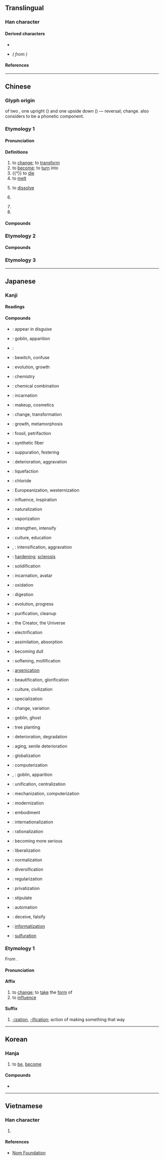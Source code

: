 {{character info/new}}
==Translingual==
{{stroke order|strokes=4}}

===Han character===
{{Han char|rn=21|rad=匕|as=02|sn=4|four=24210|canj=OP|ids=⿰亻𠤎(GV),⿰亻匕(HTJK)}}

====Derived characters====
* {{l|mul|[[𪜐]], [[吪]], [[𪢼]], [[沎]], [[杹]], [[𤆷]], [[𥄒]], [[𬖒]], [[𬟹]], [[𬍕]], [[訛]]([[讹]]), [[𧿕]], [[鈋]]([[𨱂]]), [[靴]], [[魤]], [[𩑭]]<!-- Note: ⿰化頁, slightly different from 傾 (U+50BE) ⿰亻頃 -->, [[𩲏]], [[𠇃]], [[𠕿]], [[炛]], [[花]], [[𠯒]], [[貨]]([[货]]), [[囮]]}}
* {{l|mul|[[华]]}} ''({{w|Simplified Chinese|Simplified}} from {{l|mul|華}})''

====References====
{{Han ref|kx=0152.200|dkj=02572|dj=0342.040|hdz=10109.040|uh=5316}}

----

==Chinese==
{{zh-forms}}

===Glyph origin===
{{Han etym}}
{{liushu|ic}} of two {{zh-l|*人|person}}, one upright ({{zh-l|*亻}}) and one upside down ({{zh-l|*𠤎}}) — reversal; change. ''{{w|Shuowen}}'' also considers {{zh-l|*𠤎}} to be a phonetic component.

===Etymology 1===
====Pronunciation====
{{zh-pron
|m=huà
|m-s=
|dg=
|c=faa3
|c-t=
|g=
|h=pfs=fa;gd=fa4
|j=
|mb=hua̿
|md=huá
|mn=hòa/qz,tw,xm:hòe/òa/tw:hoa
|mn_note=hòa - literary; hòe - vernacular; òa - to cause to ferment
|mn-t=huê3
|w=2ho
|x=
|mc=y
|oc=y
|cat=v,suf,n
}}

====Definitions====
{{zh-hanzi}}

# to [[change]]; to [[transform]]
# to [[become]]; to [[turn]] into
# {{†}} to [[die]]
# to [[melt]]
#: {{zh-x|把 雪 化-掉|make snow '''melt'''}}
# to [[dissolve]]
# {{n-g|Suffix denoting "change into ...". Akin to English {{m|en|-ize}} and {{m|en|-ization}}.}}
#: {{zh-x|民主化|democrat'''ize'''}}
# {{zh-short|教化|enlightenment; cultivation}}
# {{zh-short|化學|chemistry}}

====Compounds====
{{zh-der|hide_pron=1|一元化|傳統文化|反文化|傷化敗俗|亡化|合理化|三化螟蟲|大而化之|光天化日|乞化|募化|動脈硬化|優養化|化學性質|化學元素|化妝品|愛琴文化|得沾化雨|化敵為友|化妝劇|化緣|工作簡化|強化食品|化民|彰化孔廟|崇化厲俗|化險為夷|同化作用|化纖|化石學|化糞池|化境|化育|化身|化鴟為鳳|化油器|具體化|化學家|二氧化錳|乳化|化裝舞會|大河文化|大眾化|化學分析|化學變化|弱化|化齋|化度寺碑|大化|化學式|化學作用|化外|感化教育|一氧化碳|化世|化學纖維|大眾文化|化妝|僵化|化出化入|化學戰劑|合法化|一氧化物|兒化音|化繁為簡|化石|多角化|化裝|好造化|光化學|制度化|化誨|感化院|化生|催化劑|慕化|化除|感化|化學肥料|一胎化|惡化|化武|化學戰|化驗|幻化|化妝箱|宣化|怛化|分化|企業化|固有文化|強化玻璃|孵化期|勸化|德化|人口老化|彩陶文化|形象化|巨石文化|二氧化鈦|強化|劣化警報|幾化|化為泡影|年輕化|劍化|化痰|卑南文化|巧同造化|工業化|分析化學|尖銳化|奴化|天地造化|大化革新|專業化|孵化|不言而化|市場深化|妨害風化|向化|化鶴|化紙|兒化|善化|化學反應|化合|化蝶|仰韶文化|元化|多樣化|人格化|化人場|化分|多元化|化零為整|兩極化|二氧化硫|二化螟|化俗|天生天化|執而不化|光化作用|化解|坐化|土質液化|化性|國防化學|化學治療|化暗為明|乘化|化學符號|國際化|化驗單|半開化|同化|出神入化|彌生文化|千變萬化|化學療法|化雨|化雨春風|化瓦糧|化為烏有|化整為零|化形|化度|化工|化學鍵|化學當量|化學武器|化學工業|化學|化名|化合物|化去|副文化|地下化|兒化韻|最適化|化膿|公式化|剋化|光化|化學能|催化|四化|俗化|刺激類化|威化餅|二氧化碳|河套文化|擬人化|文化資產|氣化|濡化|氧化銅|氯化氫|淡化|核化學|理想化|生化|有理化|氟化|熟化|煤化|昌化石|氫化|文化體系|焚化爐|炭化|淨化|文化水準|文化交流|淨化燃煤|氰化物|木化|泥古不化|成化窯|溴化物|文化事業|演化|抗氧化劑|磷化物|海水淡化|淳化|更化|消化道|碳化|液化|敗俗傷化|深化|熱化|氫氧化物|窮神知化|放射化學|物理變化|新化|現代化|氯化鈉|氧化作用|矮化|淨化作用|槽化|汽化|消化腺|活化石|文化人|玻化|氧化焰|礦化作用|淺化|氟化物|氣候順化|橘化為枳|硝化作用|氯化|溴化鈉|敷化|普同文化|白熱化|溶化|活血化瘀|晶化|活化能|治化|溴化銀|木化石|消化腔|王化|文化|碳化物|氮化法|文化區|磁化|淳化閣帖|春化處理|淑化|溴化鎂|液化瓦斯|渾化|氣化熱|活化|玄化|抄化|神化|氮化物|硝化|窮神觀化|無為自化|氯化物|硬化|硫化物|硫化|文化村|清化|文化變遷|熱化學|石化工業|石化作用|石化|氨化作用|理化|皂化|新文化|氯化鎂|消化器官|洋化|有傷風化|涵化|氧化鉛|極化|氧化鈉|數位化|焦化|異化|次文化|氯化鉀|柔化|生化湯|氧化鐵|硝化甘油|生生化化|文化層|毒化|消化酶|氧化鋁|汽化器|消化系統|打化|文化模式|石化材料|物化|牛步化|極頭麻化|春風化雨|敗化傷風|燒化|有機化學|熔化|消化作用|消化液|歐化|無機化學|焚化|成化|火化|激化|潛移默化|潛移暗化|漢化|民營化|歸化|消化不良|海洋化學|教化|活化部位|洪化|法化|氧化|文化特質|白化症|爛化|氯化鋅|氯化銀|氧化鈣|氧化劑|氫化物|民族文化|民族同化|硫化銀|民主化|正常化|演化論|歸化植物|氯化銨|機械化|植物馴化|消化|染化|本土文化|本土化|異化作用|次級文化|氯化鈣|智性化|春化作用|氧化物|社會化|政治文化|汽化熱|銀杯羽化|精神文化|退化現象|脣化|綠化|興化戲|開化史|膠體化學|簡化|肝硬化症|軟化|類化|腐化分子|逢凶化吉|造化弄人|鹵化物|說化|膠化|骨化|筆補造化|風化|變化無方|純化|貧窮文化|魚龍變化|鑼群文化|電影文化|進化|芝蘭之化|羽化|素衣化緇|變化不測|羽化飛天|鼻化元音|蛻化|麒麟文化|過化存神|風化作用|系統化|自動化|陶化|赤化|遷化|蝶化|簡化字|鹵化銀|網路化|農業化學|筆參造化|變化|龍山文化|變化無窮|醇化|鼻化|點化|黑陶文化|黃化|行化如神|順化|顯化|電化|鬼化狐|遁化|老化|變化球|融化|酒化酶|食古不化|退化|鈣化作用|表面化|風成化習|馴化|開運化妝|透明化|變化莫測|血化為碧|羽化登仙|電腦化|電氣化|電化設備|轉化爐|變化無常|鎔化|食而不化|轉化作用|錯化合物|轉化酶|萇弘化碧|金氰化鉀|醜化|美化|都市化|長濱文化|食洋不化|量化|顎化作用|進化論|造化小兒|變化多端|迪化街|轉化|變化萬端|貪汙腐化|簡化漢字|風化場所|紅山文化|西化|託化|血管硬化|鋼化玻璃|腐化|糖化|氰化鉀|普化|愚化|妖化|暖化|劣化|沙化|泛化|南化塘|化龍堰|南化|彰化|化州|敦化}}

===Etymology 2===
{{zh-see|花|v}}

====Compounds====
{{zh-der|叫化|化子|叫化子|叫化子雞}}

===Etymology 3===
{{zh-see|貨|v}}

{{zh-cat|Elementary}}

----

==Japanese==

===Kanji===
{{ja-kanji|grade=3|rs=匕02}}

====Readings====
{{ja-readings
|goon=け
|kanon=か<くわ
|kun=ば-ける, ば-かす, かわ-る, ふ-ける
}}

====Compounds====
{{rel-top3|Compounds}}
* {{ja-r|化ける|ばける}}: appear in disguise
* {{ja-r|化け物|ばけもの}}: goblin, apparition
* {{ja-r|化けもの|ばけもの}}:
* {{ja-r|化かす|ばかす}}: bewitch, confuse
* {{ja-r|化%育|か%いく}}: evolution, growth
* {{ja-r|化%学|か%がく}}: chemistry
* {{ja-r|化%合|か%ごう}}: chemical combination
* {{ja-r|化%身|け%しん}}: {{q|Buddhist}} incarnation
* {{ja-r|化%粧|け%しょう}}: makeup, cosmetics
* {{ja-r|化%成|か%せい}}: change, transformation
* {{ja-r|化%生|か%せい}}: growth, metamorphosis
* {{ja-r|化%石|か%せき}}: fossil, petrifaction
* {{ja-r|化%繊|か%せん}}: synthetic fiber
* {{ja-r|化%膿|か%のう}}: suppuration, festering
* {{ja-r|悪%化|あっ%か}}: deterioration, aggravation
* {{ja-r|液%化|えき%か}}: liquefaction
* {{ja-r|塩%化|えん%か}}: chloride
* {{ja-r|欧%化|おう%か}}: Europeanization, westernization
* {{ja-r|感%化|かん%か}}: influence, inspiration
* {{ja-r|帰%化|き%か}}: naturalization
* {{ja-r|気%化|き%か}}: vaporization
* {{ja-r|強%化|きょう%か}}: strengthen, intensify
* {{ja-r|教%化|きょう%か}}: culture, education
* {{ja-r|激%化|げき%か}}, {{ja-r|激%化|げっ%か}}: intensification, aggravation
{{rel-mid3}}
* {{ja-r|硬%化|こう%か}}: [[hardening]]; [[sclerosis]]
* {{ja-r|固%化|こ%か}}: solidification
* {{ja-r|権%化|ごん%げ}}: incarnation, avatar
* {{ja-r|酸%化|さん%か}}: oxidation
* {{ja-r|消%化|しょう%か}}: digestion
* {{ja-r|進%化|しん%か}}: evolution, progress
* {{ja-r|浄%化|じょう%か}}: purification, cleanup
* {{ja-r|造%化|ぞう%か}}: the Creator, the Universe
* {{ja-r|電%化|でん%か}}: electrification
* {{ja-r|同%化|どう%か}}: assimilation, absorption
* {{ja-r|鈍%化|どん%か}}: becoming dull
* {{ja-r|軟%化|なん%か}}: softening, mollification
* {{ja-r|砒%化|ひ%か}}: [[arsenication]]
* {{ja-r|美%化|び%か}}: beautification, glorification
* {{ja-r|文%化|ぶん%か}}: culture, civilization
* {{ja-r|分%化|ぶん%か}}: specialization
* {{ja-r|変%化|へん%か}}: change, variation
* {{ja-r|変%化|へん%げ}}: goblin, ghost
* {{ja-r|緑%化|りょっ%か}}: tree planting
* {{ja-r|劣%化|れっ%か}}: deterioration, degradation
* {{ja-r|老%化|ろう%か}}: aging, senile deterioration
* {{ja-r|グローバル化|グローバルか}}: globalization
{{rel-mid3}}
* {{ja-r|コンピュータ化|コンピュータか}}: computerization
* {{ja-r|お化け|おばけ}}, {{ja-r|御%化け|お%ばけ}}: goblin, apparition
* {{ja-r|一%元%化|いち%げん%か}}: unification, centralization
* {{ja-r|機%械%化|き%かい%か}}: mechanization, computerization
* {{ja-r|近%代%化|きん%だい%か}}: modernization
* {{ja-r|具%体%化|ぐ%たい%か}}: embodiment
* {{ja-r|国%際%化|こく%さい%か}}: internationalization
* {{ja-r|合%理%化|ごう%り%か}}: rationalization
* {{ja-r|深%刻%化|しん%こく%か}}: becoming more serious
* {{ja-r|自%由%化|じ%ゆう%か}}: liberalization
* {{ja-r|正%常%化|せい%じょう%か}}: normalization
* {{ja-r|多%様%化|た%よう%か}}: diversification
* {{ja-r|本%格%化|ほん%かく%か}}: regularization
* {{ja-r|民%営%化|みん%えい%か}}: privatization
* {{ja-r|明%文%化|めい%ぶん%か}}: stipulate
* {{ja-r|自%動%化|じ%どう%か}}: automation
* {{ja-r|誤%魔%化す|ご%ま%かす}}: deceive, falsify
* {{ja-r|情%報%化|じょう%ほう%か}}: [[informatization]]
* {{ja-r|硫%化|りゅう%か}}: [[sulfuration]]
{{rel-bottom}}

===Etymology 1===
{{ja-kanjitab|か|yomi=on}}
From {{der|ja|ltc|sort=か|-}} {{ltc-l|化}}.

====Pronunciation====
{{ja-pron|か|y=on}}

====Affix====
{{ja-pos|affix|か|hhira=くわ}}

# to [[change]]; to [[take]] the [[form]] of
# to [[influence]]

====Suffix====
{{ja-pos|suffix|か|hhira=くわ}}

# [[-ization]], [[-ification]]; action of making something that way

----

==Korean==

===Hanja===
{{ko-hanja|되다|될|화}}

# to [[be]], [[become]]

====Compounds====
* {{ko-l|위화도회군|威化島回軍}}

----

==Vietnamese==

===Han character===
{{vi-readings|rs=匕02|reading=[[hoá]], [[huế]], [[hoa]], [[Huế]]}}

# {{rfdef|vi|sort=匕02}}

====References====
* [http://nomfoundation.org/common/nom_details.php?codepoint=5316 Nom Foundation]